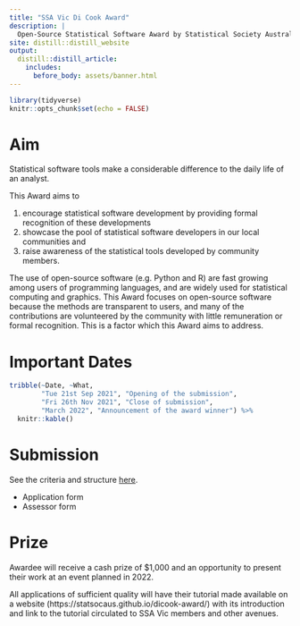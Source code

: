 ```yaml
---
title: "SSA Vic Di Cook Award"
description: |
  Open-Source Statistical Software Award by Statistical Society Australia, Victorian Branch
site: distill::distill_website
output: 
  distill::distill_article:
    includes:
      before_body: assets/banner.html
---
```


```r
library(tidyverse)
knitr::opts_chunk$set(echo = FALSE)
```



# <i class="fas fa-crosshairs"></i> Aim

Statistical software tools make a considerable difference to the daily life of an analyst. 

::: box

This Award aims to 

1. encourage statistical software development by providing formal recognition of these developments
2. showcase the pool of statistical software developers in our local communities and
3. raise awareness of the statistical tools developed by community members. 

:::

The use of open-source software (e.g. Python and R) are fast growing among users of programming languages, and are widely used for statistical computing and graphics. This Award focuses on open-source software because the methods are transparent to users, and many of the contributions are volunteered by the community with little remuneration or formal recognition. This is a factor which this Award aims to address. 

# <i class="fas fa-calendar-alt"></i> Important Dates

```r
tribble(~Date, ~What,
        "Tue 21st Sep 2021", "Opening of the submission",
        "Fri 26th Nov 2021", "Close of submission",
        "March 2022", "Announcement of the award winner") %>% 
  knitr::kable()
```



# <i class="fas fa-file-alt"></i> Submission

See the criteria and structure [here]().

<ul class="fa-ul">
  <li><span class="fa-li"><i class="fas fa-file-code"></i></span>Application form</li>
  <li><span class="fa-li"><i class="fas fa-gavel"></i></span>Assessor form</li>
</ul>


# <i class="fas fa-trophy"></i> Prize

Awardee will receive a cash prize of $1,000 and an opportunity to present their work at an event planned in 2022.

All applications of sufficient quality will have their tutorial made available on a website (https://statsocaus.github.io/dicook-award/) with its introduction and link to the tutorial circulated to SSA Vic members and other avenues. 


